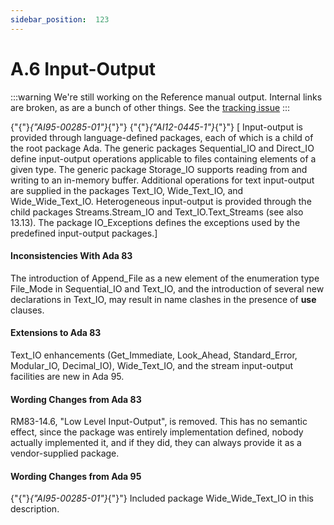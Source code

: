 ---
sidebar_position:  123
---

# A.6 Input-Output

:::warning
We're still working on the Reference manual output.  Internal links are broken,
as are a bunch of other things.
See the [tracking issue](https://github.com/ada-lang-io/ada-lang-io/issues/20)
:::


<p>{"{"}<em>{"AI95-00285-01"}</em>{"}"} {"{"}<em>{"AI12-0445-1"}</em>{"}"} [ Input-output is provided through language-defined packages, each of which is a child of the root package Ada. The generic packages Sequential_IO and Direct_IO define input-output operations applicable to files containing elements of a given type. The generic package Storage_IO supports reading from and writing to an in-memory buffer. Additional operations for text input-output are supplied in the packages Text_IO, Wide_Text_IO, and Wide_Wide_Text_IO. Heterogeneous input-output is provided through the child packages Streams.Stream_IO and Text_IO.Text_Streams (see also 13.13). The package IO_Exceptions defines the exceptions used by the predefined input-output packages.] <br /></p>


#### Inconsistencies With Ada 83

<Admonition type="aarm" aarm="note" title="Note: ">
The introduction of Append_File as a new element of the enumeration type File_Mode in Sequential_IO and Text_IO, and the introduction of several new declarations in Text_IO, may result in name clashes in the presence of <strong>use</strong> clauses. <br /></Admonition>


#### Extensions to Ada 83

<Admonition type="aarm" aarm="note" title="Note: ">
Text_IO enhancements (Get_Immediate, Look_Ahead, Standard_Error, Modular_IO, Decimal_IO), Wide_Text_IO, and the stream input-output facilities are new in Ada 95. <br /></Admonition>


#### Wording Changes from Ada 83

<Admonition type="aarm" aarm="note" title="Note: ">
RM83-14.6, "Low Level Input-Output", is removed. This has no semantic effect, since the package was entirely implementation defined, nobody actually implemented it, and if they did, they can always provide it as a vendor-supplied package. <br /></Admonition>


#### Wording Changes from Ada 95

<Admonition type="aarm" aarm="note" title="Note: ">
{"{"}<em>{"AI95-00285-01"}</em>{"}"} Included package Wide_Wide_Text_IO in this description. <br /></Admonition>

